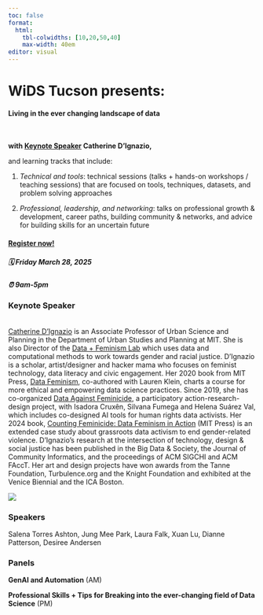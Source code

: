 ```yaml
---
toc: false
format: 
  html: 
    tbl-colwidths: [10,20,50,40]
    max-width: 40em
editor: visual
---
```


# WiDS Tucson presents: {.center}

#### Living in the ever changing landscape of data {.center}

\

**with [Keynote Speaker] Catherine D'Ignazio,**

and learning tracks that include:

1.  *Technical and tools*: technical sessions (talks + hands-on workshops / teaching sessions) that are focused on tools, techniques, datasets, and problem solving approaches

2.  *Professional, leadership, and networking*: talks on professional growth & development, career paths, building community & networks, and advice for building skills for an uncertain future

::: callout-important
#### [Register now!](https://forms.gle/q9ukoSXc34qd2XJp9)

##### 🗓 Friday March 28, 2025

##### ⏰ 9am-5pm
:::

### Keynote Speaker

\
[Catherine D’Ignazio](https://kanarinka.com/) is an Associate Professor of Urban Science and Planning in the Department of Urban Studies and Planning at MIT. She is also Director of the [Data + Feminism Lab](http://dataplusfeminism.mit.edu/) which uses data and computational methods to work towards gender and racial justice. D’Ignazio is a scholar, artist/designer and hacker mama who focuses on feminist technology, data literacy and civic engagement. Her 2020 book from MIT Press, [Data Feminism](https://bookbook.pubpub.org/data-feminism), co-authored with Lauren Klein, charts a course for more ethical and empowering data science practices. Since 2019, she has co-organized [Data Against Feminicide](http://datoscontrafeminicidio.net/), a participatory action-research-design project, with Isadora Cruxên, Silvana Fumega and Helena Suárez Val, which includes co-designed AI tools for human rights data activists. Her 2024 book, [Counting Feminicide: Data Feminism in Action](https://mitpress.mit.edu/9780262048873/counting-feminicide/) (MIT Press) is an extended case study about grassroots data activism to end gender-related violence. D'Ignazio's research at the intersection of technology, design & social justice has been published in the Big Data & Society, the Journal of Community Informatics, and the proceedings of ACM SIGCHI and ACM FAccT. Her art and design projects have won awards from the Tanne Foundation, Turbulence.org and the Knight Foundation and exhibited at the Venice Biennial and the ICA Boston.

::: column-margin
![](images/CatherineD-Square.webp)
:::

### Speakers

Salena Torres Ashton, Jung Mee Park, Laura Falk, Xuan Lu, Dianne Patterson, Desiree Andersen

### Panels

**GenAI and Automation** (AM)

**Professional Skills + Tips for Breaking into the ever-changing field of Data Science** (PM)
